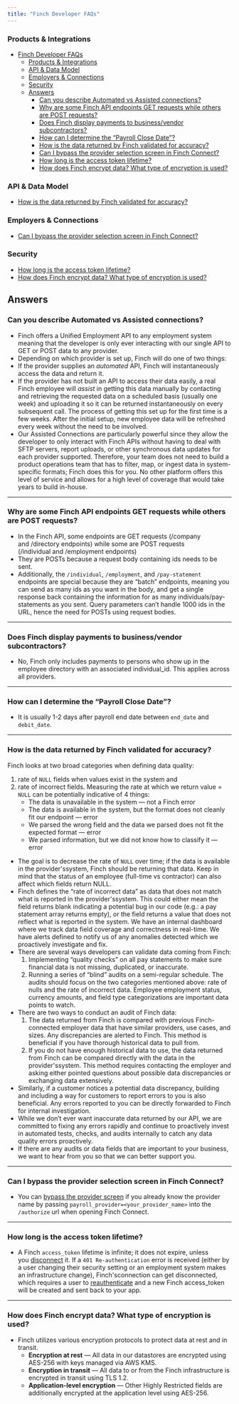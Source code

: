 ```yaml
---
title: "Finch Developer FAQs"
---
```


### Products & Integrations

- [Finch Developer FAQs](#finch-developer-faqs)
    - [Products \& Integrations](#products--integrations)
    - [API \& Data Model](#api--data-model)
    - [Employers \& Connections](#employers--connections)
    - [Security](#security)
  - [Answers](#answers)
    - [Can you describe Automated vs Assisted connections?](#can-you-describe-automated-vs-assisted-connections)
    - [Why are some Finch API endpoints GET requests while others are POST requests?](#why-are-some-finch-api-endpoints-get-requests-while-others-are-post-requests)
    - [Does Finch display payments to business/vendor subcontractors?](#does-finch-display-payments-to-businessvendor-subcontractors)
    - [How can I determine the “Payroll Close Date”?](#how-can-i-determine-the-payroll-close-date)
    - [How is the data returned by Finch validated for accuracy?](#how-is-the-data-returned-by-finch-validated-for-accuracy)
    - [Can I bypass the provider selection screen in Finch Connect?](#can-i-bypass-the-provider-selection-screen-in-finch-connect)
    - [How long is the access token lifetime?](#how-long-is-the-access-token-lifetime)
    - [How does Finch encrypt data? What type of encryption is used?](#how-does-finch-encrypt-data-what-type-of-encryption-is-used)

### API & Data Model

- [How is the data returned by Finch validated for accuracy?](#how-is-the-data-returned-by-finch-validated-for-accuracy)

### Employers & Connections

- [Can I bypass the provider selection screen in Finch Connect?](#can-i-bypass-the-provider-selection-screen-in-finch-connect)

### Security

- [How long is the access token lifetime?](#how-long-is-the-access-token-lifetime)
- [How does Finch encrypt data? What type of encryption is used?](#how-does-finch-encrypt-data-what-type-of-encryption-is-used)


## Answers

### Can you describe Automated vs Assisted connections?

- Finch offers a Unified Employment API to any employment system meaning that the developer is only ever interacting with our single API to GET or POST data to any provider.
- Depending on which provider is set up, Finch will do one of two things:
- If the provider supplies an *automated* API, Finch will instantaneously access the data and return it.
- If the provider has not built an API to access their data easily, a real Finch employee will *assist* in getting this data manually by contacting and retrieving the requested data on a scheduled basis (usually one week) and uploading it so it can be returned instantaneously on every subsequent call. The process of getting this set up for the first time is a few weeks. After the initial setup, new employee data will be refreshed every week without the need to be involved.
- Our Assisted Connections are particularly powerful since they allow the developer to only interact with Finch APIs without having to deal with SFTP servers, report uploads, or other synchronous data updates for each provider supported. Therefore, your team does not need to build a product operations team that has to filter, map, or ingest data in system-specific formats; Finch does this for you. No other platform offers this level of service and allows for a high level of coverage that would take years to build in-house.

---

### Why are some Finch API endpoints GET requests while others are POST requests?

- In the Finch API, some endpoints are GET requests (/company and /directory endpoints) while some are POST requests (/individual and /employment endpoints)
- They are POSTs because a request body containing ids needs to be sent.
- Additionally, the `/individual`, `/employment`, and `/pay-statement` endpoints are special because they are “batch” endpoints, meaning you can send as many ids as you want in the body, and get a single response back containing the information for as many individuals/pay-statements as you sent. Query parameters can’t handle 1000 ids in the URL, hence the need for POSTs using request bodies.

---

### Does Finch display payments to business/vendor subcontractors?

- No, Finch only includes payments to persons who show up in the employee directory with an associated individual_id. This applies across all providers.

---

### How can I determine the “Payroll Close Date”?

- It is usually 1-2 days after payroll end date between `end_date` and `debit_date`.

---

### How is the data returned by Finch validated for accuracy?

Finch looks at two broad categories when defining data quality:

  1. rate of `NULL` fields when values exist in the system and 
  2. rate of incorrect fields. Measuring the rate at which we return value = `NULL` can be potentially indicative of 4 things: 
      - The data is unavailable in the system — not a Finch error 
      - The data is available in the system, but the format does not cleanly fit our endpoint — error
      - We parsed the wrong field and the data we parsed does not fit the expected format — error
      - We parsed information, but we did not know how to classify it — error

- The goal is to decrease the rate of `NULL` over time; if the data is available in the provider'ssystem, Finch should be returning that data. Keep in mind that the status of an employee (full-time vs contractor) can also affect which fields return NULL.
- Finch defines the “rate of incorrect data” as data that does not match what is reported in the provider'ssystem. This could either mean the field returns blank indicating a potential bug in our code (e.g.: a pay statement array returns empty), or the field returns a value that does not reflect what is reported in the system. We have an internal dashboard where we track data field coverage and correctness in real-time. We have alerts defined to notify us of any anomalies detected which we proactively investigate and fix.
- There are several ways developers can validate data coming from Finch:
    1. Implementing “quality checks” on all pay statements to make sure financial data is not missing, duplicated, or inaccurate.
    2. Running a series of “blind” audits on a semi-regular schedule. The audits should focus on the two categories mentioned above: rate of nulls and the rate of incorrect data. Employee employment status, currency amounts, and field type categorizations are important data points to watch.
- There are two ways to conduct an audit of Finch data:
    1. The data returned from Finch is compared with previous Finch-connected employer data that have similar providers, use cases, and sizes. Any discrepancies are alerted to Finch. This method is beneficial if you have thorough historical data to pull from. 
    2. If you do not have enough historical data to use, the data returned from Finch can be compared directly with the data in the provider'ssystem. This method requires contacting the employer and asking either pointed questions about possible data discrepancies or exchanging data extensively.
- Similarly, if a customer notices a potential data discrepancy, building and including a way for customers to report errors to you is also beneficial. Any errors reported to you can be directly forwarded to Finch for internal investigation.
- While we don’t ever want inaccurate data returned by our API, we are committed to fixing any errors rapidly and continue to proactively invest in automated tests, checks, and audits internally to catch any data quality errors proactively.
- If there are any audits or data fields that are important to your business, we want to hear from you so that we can better support you.

---

### Can I bypass the provider selection screen in Finch Connect?

- You can [bypass the provider screen](/implementation-guide/Optimize/Increase-Employer-Adoption) if you already know the provider name by passing `payroll_provider=<your_provider_name>` into the `/authorize` url when opening Finch Connect.

---

### How long is the access token lifetime?

- A Finch `access_token` lifetime is infinite; it does not expire⁠, unless you [disconnect](/implementation-guide/Secure/Disconnect-Tokens) it. If a `401 Re-authentication` error is received (either by a user changing their security setting or an employment system makes an infrastructure change), Finch'sconnection can get disconnected, which requires a user to [reauthenticate](/implementation-guide/Optimize/Mitigate-Errors) and a new Finch access_token will be created and sent back to your app. 

---

### How does Finch encrypt data? What type of encryption is used?

- Finch utilizes various encryption protocols to protect data at rest and in transit.
  - **Encryption at rest** — All data in our datastores are encrypted using AES-256 with keys managed via AWS KMS.
  - **Encryption in transit** — All data to or from the Finch infrastructure is encrypted in transit using TLS 1.2.
  - **Application-level encryption** — Other Highly Restricted fields are additionally encrypted at the application level using AES-256.
